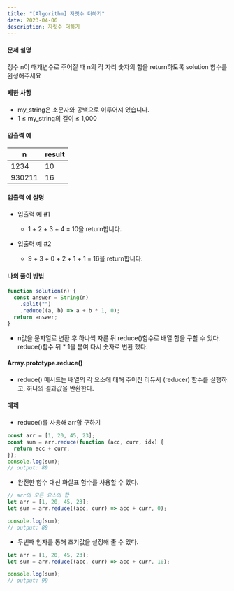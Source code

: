 ```yaml
---
title: "[Algorithm] 자릿수 더하기"
date: 2023-04-06
description: 자릿수 더하기
---
```


#### 문제 설명

정수 n이 매개변수로 주어질 때 n의 각 자리 숫자의 합을 return하도록 solution 함수를 완성해주세요

#### 제한 사항

- my_string은 소문자와 공백으로 이루어져 있습니다.
- 1 ≤ my_string의 길이 ≤ 1,000

#### 입출력 예

| n      | result |
| ------ | ------ |
| 1234   | 10     |
| 930211 | 16     |

#### 입출력 예 설명

- 입출력 예 #1

  - 1 + 2 + 3 + 4 = 10을 return합니다.

- 입출력 예 #2

  - 9 + 3 + 0 + 2 + 1 + 1 = 16을 return합니다.

#### 나의 풀이 방법

```js
function solution(n) {
  const answer = String(n)
    .split("")
    .reduce((a, b) => a + b * 1, 0);
  return answer;
}
```

- n값을 문자열로 변환 후 하나씩 자른 뒤 reduce()함수로 배열 합을 구할 수 있다. reduce()함수 뒤 \* 1을 붙여 다시 숫자로 변환 했다.

#### Array.prototype.reduce()

- reduce() 메서드는 배열의 각 요소에 대해 주어진 리듀서 (reducer) 함수를 실행하고, 하나의 결과값을 반환한다.

#### 예제

- reduce()를 사용해 arr합 구하기

```js
const arr = [1, 20, 45, 23];
const sum = arr.reduce(function (acc, curr, idx) {
  return acc + curr;
});
console.log(sum);
// output: 89
```

- 완전한 함수 대신 화살표 함수를 사용할 수 있다.

```js
// arr의 모든 요소의 합
let arr = [1, 20, 45, 23];
let sum = arr.reduce((acc, curr) => acc + curr, 0);

console.log(sum);
// output: 89
```

- 두번째 인자를 통해 초기값을 설정해 줄 수 있다.

```js
let arr = [1, 20, 45, 23];
let sum = arr.reduce((acc, curr) => acc + curr, 10);

console.log(sum);
// output: 99
```
